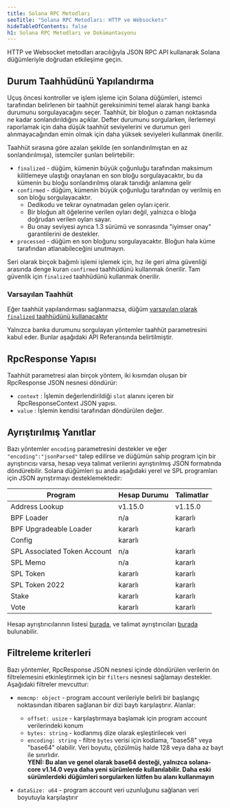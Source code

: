 ```yaml
---
title: Solana RPC Metodları
seoTitle: "Solana RPC Metodları: HTTP ve Websockets"
hideTableOfContents: false
h1: Solana RPC Metodları ve Dokümantasyonu
---
```


HTTP ve Websocket metodları aracılığıyla JSON RPC API kullanarak Solana
düğümleriyle doğrudan etkileşime geçin.

## Durum Taahhüdünü Yapılandırma

Uçuş öncesi kontroller ve işlem işleme için Solana düğümleri, istemci tarafından
belirlenen bir taahhüt gereksinimini temel alarak hangi banka durumunu
sorgulayacağını seçer. Taahhüt, bir bloğun o zaman noktasında ne kadar
sonlandırıldığını açıklar. Defter durumunu sorgularken, ilerlemeyi raporlamak
için daha düşük taahhüt seviyelerini ve durumun geri alınmayacağından emin olmak
için daha yüksek seviyeleri kullanmak önerilir.

Taahhüt sırasına göre azalan şekilde (en sonlandırılmıştan en az
sonlandırılmışa), istemciler şunları belirtebilir:

- `finalized` - düğüm, kümenin büyük çoğunluğu tarafından maksimum kilitlemeye
  ulaştığı onaylanan en son bloğu sorgulayacaktır, bu da kümenin bu bloğu
  sonlandırılmış olarak tanıdığı anlamına gelir
- `confirmed` - düğüm, kümenin büyük çoğunluğu tarafından oy verilmiş en son
  bloğu sorgulayacaktır.
  - Dedikodu ve tekrar oynatmadan gelen oyları içerir.
  - Bir bloğun alt öğelerine verilen oyları değil, yalnızca o bloğa doğrudan
    verilen oyları sayar.
  - Bu onay seviyesi ayrıca 1.3 sürümü ve sonrasında "iyimser onay"
    garantilerini de destekler.
- `processed` - düğüm en son bloğunu sorgulayacaktır. Bloğun hala küme
  tarafından atlanabileceğini unutmayın.

Seri olarak birçok bağımlı işlemi işlemek için, hız ile geri alma güvenliği
arasında denge kuran `confirmed` taahhüdünü kullanmak önerilir. Tam güvenlik
için `finalized` taahhüdünü kullanmak önerilir.

### Varsayılan Taahhüt

Eğer taahhüt yapılandırması sağlanmazsa, düğüm
[varsayılan olarak `finalized` taahhüdünü kullanacaktır](https://github.com/anza-xyz/agave/blob/aa0922d6845e119ba466f88497e8209d1c82febc/sdk/src/commitment_config.rs#L199-L203)

Yalnızca banka durumunu sorgulayan yöntemler taahhüt parametresini kabul eder.
Bunlar aşağıdaki API Referansında belirtilmiştir.

## RpcResponse Yapısı

Taahhüt parametresi alan birçok yöntem, iki kısımdan oluşan bir RpcResponse JSON
nesnesi döndürür:

- `context` : İşlemin değerlendirildiği `slot` alanını içeren bir
  RpcResponseContext JSON yapısı.
- `value` : İşlemin kendisi tarafından döndürülen değer.

## Ayrıştırılmış Yanıtlar

Bazı yöntemler `encoding` parametresini destekler ve eğer
`"encoding":"jsonParsed"` talep edilirse ve düğümün sahip program için bir
ayrıştırıcısı varsa, hesap veya talimat verilerini ayrıştırılmış JSON formatında
döndürebilir. Solana düğümleri şu anda aşağıdaki yerel ve SPL programları için
JSON ayrıştırmayı desteklemektedir:

| Program                      | Hesap Durumu | Talimatlar |
| ---------------------------- | ------------ | ---------- |
| Address Lookup               | v1.15.0      | v1.15.0    |
| BPF Loader                   | n/a          | kararlı    |
| BPF Upgradeable Loader       | kararlı      | kararlı    |
| Config                       | kararlı      |            |
| SPL Associated Token Account | n/a          | kararlı    |
| SPL Memo                     | n/a          | kararlı    |
| SPL Token                    | kararlı      | kararlı    |
| SPL Token 2022               | kararlı      | kararlı    |
| Stake                        | kararlı      | kararlı    |
| Vote                         | kararlı      | kararlı    |

Hesap ayrıştırıcılarının listesi
[burada](https://github.com/solana-labs/solana/blob/master/account-decoder/src/parse_account_data.rs),
ve talimat ayrıştırıcıları
[burada](https://github.com/solana-labs/solana/blob/master/transaction-status/src/parse_instruction.rs)
bulunabilir.

## Filtreleme kriterleri

Bazı yöntemler, RpcResponse JSON nesnesi içinde döndürülen verilerin ön
filtrelemesini etkinleştirmek için bir `filters` nesnesi sağlamayı destekler.
Aşağıdaki filtreler mevcuttur:

- `memcmp: object` - program account verileriyle belirli bir başlangıç
  noktasından itibaren sağlanan bir dizi baytı karşılaştırır. Alanlar:
  - `offset: usize` - karşılaştırmaya başlamak için program account
    verilerindeki konum
  - `bytes: string` - kodlanmış dize olarak eşleştirilecek veri
  - `encoding: string` - filtre `bytes` verisi için kodlama, "base58" veya
    "base64" olabilir. Veri boyutu, çözülmüş halde 128 veya daha az bayt ile
    sınırlıdır.<br /> **YENİ: Bu alan ve genel olarak base64 desteği, yalnızca
    solana-core v1.14.0 veya daha yeni sürümlerde kullanılabilir. Daha eski
    sürümlerdeki düğümleri sorgularken lütfen bu alanı kullanmayın**

- `dataSize: u64` - program account veri uzunluğunu sağlanan veri boyutuyla
  karşılaştırır
